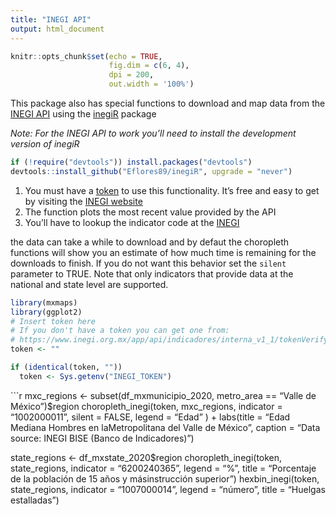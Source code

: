 ```yaml
---
title: "INEGI API"
output: html_document
---
```


```r
knitr::opts_chunk$set(echo = TRUE, 
                      fig.dim = c(6, 4), 
                      dpi = 200, 
                      out.width = '100%')
```

This package also has special functions to download and map data from the [INEGI API](http://www.inegi.org.mx/desarrolladores/indicadores/apiindicadores.aspx) using the [inegiR](https://github.com/Eflores89/inegiR) package

*Note: For the INEGI API to work you'll need to install the development version of inegiR* 

```r
if (!require("devtools")) install.packages("devtools")
devtools::install_github("Eflores89/inegiR", upgrade = "never")
```

1) You must have a [token](http://www3.inegi.org.mx//sistemas/api/indicadores/v1/tokenVerify.aspx) to use this functionality. It's free and easy to get by visiting the [INEGI website](https://www.inegi.org.mx/app/api/indicadores/interna_v1_1/tokenVerify.aspx)
2) The function plots the most recent value provided by the API
3) You'll have to lookup the indicator code at the [INEGI](https://www.inegi.org.mx/servicios/api_indicadores.html)

the data can take a while to download and by defaut the choropleth functions will show you an estimate of how much time is remaining for the downloads to finish. If you do not want this behavior set the ```silent``` parameter to TRUE. Note that only indicators that provide data at the national and state
level are supported.

```r
library(mxmaps)
library(ggplot2)
# Insert token here
# If you don't have a token you can get one from:
# https://www.inegi.org.mx/app/api/indicadores/interna_v1_1/tokenVerify.aspx
token <- ""
```

```r
if (identical(token, ""))
  token <- Sys.getenv("INEGI_TOKEN")
```

```r
mxc_regions <- subset(df_mxmunicipio_2020, metro_area == "Valle de México")$region
choropleth_inegi(token, mxc_regions, 
                 indicator = "1002000011", 
                 silent = FALSE,
                 legend = "Edad"
                 ) +
  labs(title = "Edad Mediana Hombres en la\nZona Metropolitana del Valle de México",
          caption = "Data source: INEGI BISE (Banco de Indicadores)")

state_regions <- df_mxstate_2020$region
choropleth_inegi(token, state_regions, 
                 indicator = "6200240365",
                 legend = "%",
                 title = "Porcentaje de la población de 15 años y más\ncon instrucción superior")
hexbin_inegi(token, state_regions, 
             indicator = "1007000014",
             legend = "número",
             title = "Huelgas estalladas")
